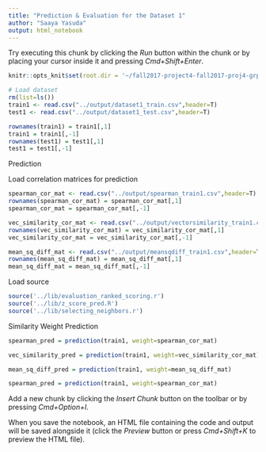 ```yaml
---
title: "Prediction & Evaluation for the Dataset 1"
author: "Saaya Yasuda"
output: html_notebook
---
```


Try executing this chunk by clicking the *Run* button within the chunk or by placing your cursor inside it and pressing *Cmd+Shift+Enter*. 

```r

knitr::opts_knit$set(root.dir = '~/fall2017-project4-fall2017-proj4-grp6')
```


```r
# Load dataset
rm(list=ls())
train1 <- read.csv("../output/dataset1_train.csv",header=T)
test1 <- read.csv("../output/dataset1_test.csv",header=T)

rownames(train1) = train1[,1]
train1 = train1[,-1]
rownames(test1) = test1[,1]
test1 = test1[,-1]
```

Prediction

Load correlation matrices for prediction
```r
spearman_cor_mat <- read.csv("../output/spearman_train1.csv",header=T)
rownames(spearman_cor_mat) = spearman_cor_mat[,1]
spearman_cor_mat = spearman_cor_mat[,-1]
```

```r
vec_similarity_cor_mat <- read.csv("../output/vectorsimilarity_train1.csv",header=T)
rownames(vec_similarity_cor_mat) = vec_similarity_cor_mat[,1]
vec_similarity_cor_mat = vec_similarity_cor_mat[,-1]
```

```r
mean_sq_diff_mat <- read.csv("../output/meansqdiff_train1.csv",header=T)
rownames(mean_sq_diff_mat) = mean_sq_diff_mat[,1]
mean_sq_diff_mat = mean_sq_diff_mat[,-1]
```


 Load source
```r
source('../lib/evaluation_ranked_scoring.r')
source('../lib/z_score_pred.R')
source('../lib/selecting_neighbors.r')
```

Similarity Weight Prediction
```r
spearman_pred = prediction(train1, weight=spearman_cor_mat)

```

```r
vec_similarity_pred = prediction(train1, weight=vec_similarity_cor_mat)
```

```r
mean_sq_diff_pred = prediction(train1, weight=mean_sq_diff_mat)
```

```r
spearman_pred = prediction(train1, weight=spearman_cor_mat)
```

Add a new chunk by clicking the *Insert Chunk* button on the toolbar or by pressing *Cmd+Option+I*.

When you save the notebook, an HTML file containing the code and output will be saved alongside it (click the *Preview* button or press *Cmd+Shift+K* to preview the HTML file).
